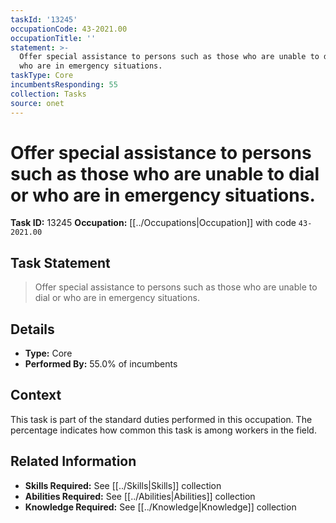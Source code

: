 ```yaml
---
taskId: '13245'
occupationCode: 43-2021.00
occupationTitle: ''
statement: >-
  Offer special assistance to persons such as those who are unable to dial or
  who are in emergency situations.
taskType: Core
incumbentsResponding: 55
collection: Tasks
source: onet
---
```

# Offer special assistance to persons such as those who are unable to dial or who are in emergency situations.

**Task ID:** 13245
**Occupation:** [[../Occupations|Occupation]] with code `43-2021.00`

## Task Statement

> Offer special assistance to persons such as those who are unable to dial or who are in emergency situations.

## Details

- **Type:** Core
- **Performed By:** 55.0% of incumbents

## Context

This task is part of the standard duties performed in this occupation. The percentage indicates how common this task is among workers in the field.

## Related Information

- **Skills Required:** See [[../Skills|Skills]] collection
- **Abilities Required:** See [[../Abilities|Abilities]] collection
- **Knowledge Required:** See [[../Knowledge|Knowledge]] collection
